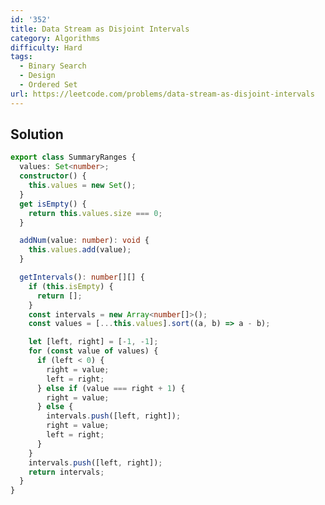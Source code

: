 ```yaml
---
id: '352'
title: Data Stream as Disjoint Intervals
category: Algorithms
difficulty: Hard
tags:
  - Binary Search
  - Design
  - Ordered Set
url: https://leetcode.com/problems/data-stream-as-disjoint-intervals
---
```


## Solution

```typescript filename="solution.ts" copy
export class SummaryRanges {
  values: Set<number>;
  constructor() {
    this.values = new Set();
  }
  get isEmpty() {
    return this.values.size === 0;
  }

  addNum(value: number): void {
    this.values.add(value);
  }

  getIntervals(): number[][] {
    if (this.isEmpty) {
      return [];
    }
    const intervals = new Array<number[]>();
    const values = [...this.values].sort((a, b) => a - b);

    let [left, right] = [-1, -1];
    for (const value of values) {
      if (left < 0) {
        right = value;
        left = right;
      } else if (value === right + 1) {
        right = value;
      } else {
        intervals.push([left, right]);
        right = value;
        left = right;
      }
    }
    intervals.push([left, right]);
    return intervals;
  }
}
```
